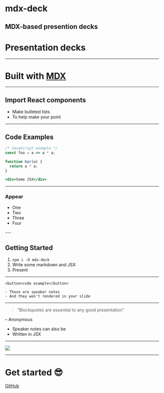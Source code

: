 
# mdx-deck

MDX-based presention decks
---
# Presentation decks
---
# Built with [MDX][]
[MDX]: https://github.com/mdx-js/mdx
---

<Box
  fontSize={3}
  p={4}
  bg='magenta'>
  Import React components
</Box>
---

- Make bulleted lists
- To help make your point

---

## Code Examples

```jsx
/* JavaScript example */
const foo = a => a * a;

function bar(a) {
  return a * a;
}
```

```jsx
<div>Some JSX</div>
```

---

  ### Appear

  <ul>
    <Appear>
      <li>One</li>
      <li>Two</li>
      <li>Three</li>
      <li>Four</li>
    </Appear>
  </ul>
---

## Getting Started

1. `npm i -D mdx-deck`
2. Write some markdown and JSX
3. Present

---

```
<button>code example</button>
```

```notes
- These are speaker notes
- And they won't rendered in your slide
```

---
> “Blockquotes are essential to any good presentation”

– Anonymous

<Notes>
  <ul>
    <li>Speaker notes can also be</li>
    <li>Written in JSX</li>
  </ul>
</Notes>

---

<Image src='https://images.unsplash.com/photo-1462331940025-496dfbfc7564?w=2048&q=20' />

---

# Get started :sunglasses:
[GitHub](https://github.com/jxnblk/mdx-deck)
